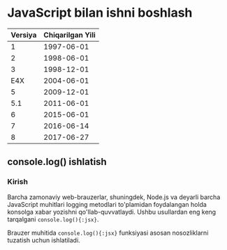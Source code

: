 # JavaScript bilan ishni boshlash

| Versiya | Chiqarilgan Yili |
| ------- | ---------------- |
| 1       | 1997-06-01       |
| 2       | 1998-06-01       |
| 3       | 1998-12-01       |
| E4X     | 2004-06-01       |
| 5       | 2009-12-01       |
| 5.1     | 2011-06-01       |
| 6       | 2015-06-01       |
| 7       | 2016-06-14       |
| 8       | 2017-06-27       |

## console.log() ishlatish

### Kirish

Barcha zamonaviy web-brauzerlar, shuningdek, Node.js va deyarli barcha JavaScript muhitlari logging metodlari to'plamidan foydalangan holda konsolga xabar yozishni qo'llab-quvvatlaydi. Ushbu usullardan eng keng tarqalgani `console.log(){:jsx}`.

Brauzer muhitida `console.log(){:jsx}` funksiyasi asosan nosozliklarni tuzatish uchun ishlatiladi.
